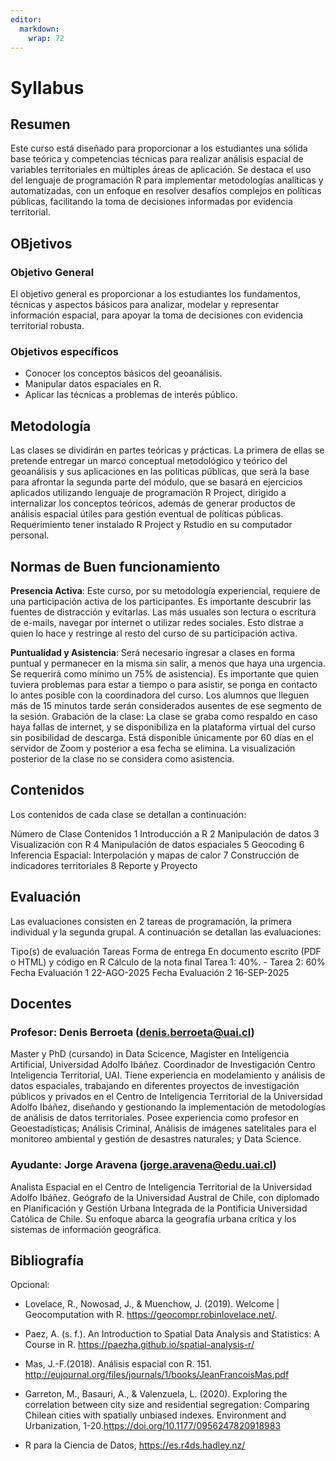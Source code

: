 ```yaml
---
editor: 
  markdown: 
    wrap: 72
---
```


# Syllabus {.unnumbered}

## Resumen

Este curso está diseñado para proporcionar a los estudiantes una sólida
base teórica y competencias técnicas para realizar análisis espacial de
variables territoriales en múltiples áreas de aplicación. Se destaca el
uso del lenguaje de programación R para implementar metodologías
analíticas y automatizadas, con un enfoque en resolver desafíos
complejos en políticas públicas, facilitando la toma de decisiones
informadas por evidencia territorial.

## OBjetivos

### Objetivo General

El objetivo general es proporcionar a los estudiantes los fundamentos,
técnicas y aspectos básicos para analizar, modelar y representar
información espacial, para apoyar la toma de decisiones con evidencia
territorial robusta.

### Objetivos específicos

-   Conocer los conceptos básicos del geoanálisis.
-   Manipular datos espaciales en R.
-   Aplicar las técnicas a problemas de interés público.

## Metodología

Las clases se dividirán en partes teóricas y prácticas. La primera de
ellas se pretende entregar un marco conceptual metodológico y teórico
del geoanálisis y sus aplicaciones en las políticas públicas, que será
la base para afrontar la segunda parte del módulo, que se basará en
ejercicios aplicados utilizando lenguaje de programación R Project,
dirigido a internalizar los conceptos teóricos, además de generar
productos de análisis espacial útiles para gestión eventual de políticas
públicas. Requerimiento tener instalado R Project y Rstudio en su
computador personal.

## Normas de Buen funcionamiento

**Presencia Activa**: Este curso, por su metodología experiencial,
requiere de una participación activa de los participantes. Es importante
descubrir las fuentes de distracción y evitarlas. Las más usuales son
lectura o escritura de e-mails, navegar por internet o utilizar redes
sociales. Esto distrae a quien lo hace y restringe al resto del curso de
su participación activa.

**Puntualidad y Asistencia**: Será necesario ingresar a clases en forma
puntual y permanecer en la misma sin salir, a menos que haya una
urgencia. Se requerirá como mínimo un 75% de asistencia). Es importante
que quien tuviera problemas para estar a tiempo o para asistir, se ponga
en contacto lo antes posible con la coordinadora del curso. Los alumnos
que lleguen más de 15 minutos tarde serán considerados ausentes de ese
segmento de la sesión. Grabación de la clase: La clase se graba como
respaldo en caso haya fallas de internet, y se disponibiliza en la
plataforma virtual del curso sin posibilidad de descarga. Está
disponible únicamente por 60 días en el servidor de Zoom y posterior a
esa fecha se elimina. La visualización posterior de la clase no se
considera como asistencia.

## Contenidos

Los contenidos de cada clase se detallan a continuación:

Número de Clase Contenidos 1 Introducción a R 2 Manipulación de datos 3
Visualización con R 4 Manipulación de datos espaciales 5 Geocoding 6
Inferencia Espacial: Interpolación y mapas de calor 7 Construcción de
indicadores territoriales 8 Reporte y Proyecto

## Evaluación

Las evaluaciones consisten en 2 tareas de programación, la primera
individual y la segunda grupal. A continuación se detallan las
evaluaciones:

Tipo(s) de evaluación Tareas Forma de entrega En documento escrito (PDF
o HTML) y código en R Cálculo de la nota final Tarea 1: 40%. - Tarea 2:
60% Fecha Evaluación 1 22-AGO-2025 Fecha Evaluación 2 16-SEP-2025

## Docentes

### Profesor: Denis Berroeta (<denis.berroeta@uai.cl>)

Master y PhD (cursando) in Data Scicence, Magister en Inteligencia
Artificial, Universidad Adolfo Ibáñez. Coordinador de Investigación
Centro Inteligencia Territorial, UAI. Tiene experiencia en
modelamiento y análisis de datos espaciales, trabajando en diferentes
proyectos de investigación públicos y privados en el Centro de
Inteligencia Territorial de la Universidad Adolfo Ibáñez, diseñando y
gestionando la implementación de metodologías de análisis de datos
territoriales. Posee experiencia como profesor en Geoestadísticas;
Análisis Criminal, Análisis de imágenes satelitales para el monitoreo
ambiental y gestión de desastres naturales; y Data Science.

### Ayudante: Jorge Aravena (<jorge.aravena@edu.uai.cl>)

Analista Espacial en el Centro de Inteligencia Territorial de la
Universidad Adolfo Ibáñez. Geógrafo de la Universidad Austral de Chile,
con diplomado en Planificación y Gestión Urbana Integrada de la
Pontificia Universidad Católica de Chile. Su enfoque abarca la geografía
urbana crítica y los sistemas de información geográfica.

## Bibliografía

Opcional:

-   Lovelace, R., Nowosad, J., & Muenchow, J. (2019). Welcome \|
    Geocomputation with R. [https://geocompr.robinlovelace.net/](https://geocompr.robinlovelace.net/).

-   Paez, A. (s. f.). An Introduction to Spatial Data Analysis and Statistics: A Course
    in R. [https://paezha.github.io/spatial-analysis-r/](https://paezha.github.io/spatial-analysis-r/) 

-   Mas, J.-F.(2018). Análisis espacial con R. 151.
    [http://eujournal.org/files/journals/1/books/JeanFrancoisMas.pdf](http://eujournal.org/files/journals/1/books/JeanFrancoisMas.pdf)

-   Garreton, M., Basauri, A., & Valenzuela, L. (2020). Exploring the correlation between city size and residential segregation: Comparing Chilean cities with spatially unbiased
    indexes. Environment and Urbanization, 1-20.[https://doi.org/10.1177/0956247820918983](https://doi.org/10.1177/0956247820918983) 

-   R para la Ciencia de Datos, [https://es.r4ds.hadley.nz/](https://es.r4ds.hadley.nz/)
